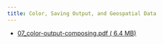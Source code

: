 ```yaml
---
title: Color, Saving Output, and Geospatial Data
---
```


- [07_color-output-composing.pdf ( <i class="far fa-file-pdf"></i> 6.4 MB)](../../files/slides/07_color-output-composing.pdf)
